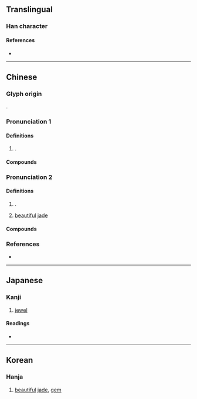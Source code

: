 {{also|珲}}
{{character info}}
==Translingual==

===Han character===
{{Han char|rn=96|rad=玉|as=09|sn=13|four=17156|canj=MGBJJ|ids=⿰𤣩軍}}

====References====
* {{Han ref|kx=0736.110|dkj=21093|dj=1147.150|hdz=21128.110|uh=743F|ud=29759|bh=B7E9|bd=47081}}

----

==Chinese==
{{zh-forms|s=珲}}

===Glyph origin===
{{Han etym}}
{{Han compound|玉|軍|ls=psc|c1=s|c2=p|t1=jade}}.

===Pronunciation 1===
{{zh-pron
|m=huī,hún
|c=wan4,fai1
|mc=y
|oc=y
|cat=n
}}

====Definitions====
{{zh-hanzi}}

# {{n-g|Used in}} {{zh-l|璦琿}}.

====Compounds====
{{zh-der|璦琿條約|璦琿}}

===Pronunciation 2===
{{zh-pron
|m=hún
|cat=n
}}

====Definitions====
{{zh-hanzi}}

# {{n-g|Used in}} {{zh-l|琿春}}.
# {{lb|zh|literary}} [[beautiful]] [[jade]]

====Compounds====
{{zh-der|琿春河|琿春}}

===References===
* {{R:yue:mfccd}}

----

==Japanese==

===Kanji===
{{ja-kanji|grade=|rs=玉09}}

# [[jewel]]

====Readings====
* {{ja-readings
|goon=ごん
|kanon=こん
|kun=
|nanori=
}}

----

==Korean==

===Hanja===
{{ko-hanja|hangeul=흔|eumhun=|rv=heun|mr=hŭn|y=hun}}

# [[beautiful]] [[jade]], [[gem]]